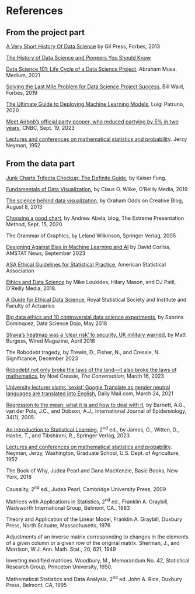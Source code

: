 # References {.unnumbered}

::: {#refs}







:::

## From the project part

[A Very Short History Of Data Science](https://www.forbes.com/sites/gilpress/2013/05/28/a-very-short-history-of-data-science/?sh=5cb7998f55cf) by Gil Press, Forbes, 2013

[The History of Data Science and Pioneers You Should Know](https://onlinestemprograms.wpi.edu/blog/history-data-science-and-pioneers-you-should-know)

[Data Science 101: Life Cycle of a Data Science Project](https://towardsdatascience.com/data-science-101-life-cycle-of-a-data-science-project-86cbc4a2f7f0), Abraham Musa, Medium, 2021

[Solving the Last Mile Problem for Data Science Project Success](https://www.forbes.com/sites/forbestechcouncil/2019/07/23/solving-the-last-mile-problem-for-data-science-project-success/?sh=255737625493), Bill Waid, Forbes, 2019

[The Ultimate Guide to Deploying Machine Learning Models](https://mlinproduction.com/deploying-machine-learning-models/), Luigi Patruno, 2020

[Meet Airbnb’s official party pooper, who reduced partying by 5% in two years](https://www-cnbc-com.cdn.ampproject.org/c/s/www.cnbc.com/amp/2023/09/19/airbnb-party-preventer-naba-banerjee-reduced-parties-55percent-in-two-years.html), CNBC, Sept. 19, 2023

[Lectures and conferences on mathematical statistics and probability](http://cda.psych.uiuc.edu/Wallace/neyman_book.pdf). Jerzy Neyman, 1952

## From the data part


[Junk Charts Trifecta Checkup: The Definite Guide](https://junkcharts.typepad.com/junk_charts/junk-charts-trifecta-checkup-the-definitive-guide.html), by Kaiser Fung.

[Fundamentals of Data Visualization](https://clauswilke.com/dataviz/), by Claus O. Wilke, O’Reilly Media, 2019.


[The science behind data visualization](https://www.creativebloq.com/design/science-behind-data-visualisation-8135496), by Graham Odds on Creative Blog, August 8, 2013

[Choosing a good chart](https://extremepresentation.typepad.com/blog/2006/09/choosing_a_good.html), by Andrew Abela, blog, The Extreme Presentation Method, Sept. 15, 2020.

The Grammar of Graphics, by Leland Wilkinson, Springer Verlag, 2005

[Designing Against Bias in Machine Learning and AI](https://magazine.amstat.org/blog/2023/09/01/mlbias/) by David Corliss, AMSTAT News, September 2023

[ASA Ethical Guidelines for Statistical Practice](https://www.amstat.org/your-career/ethical-guidelines-for-statistical-practice), American Statistical Association

[Ethics and Data Science](https://resources.oreilly.com/examples/0636920203964/) by Mike Loukides, Hilary Mason, and DJ Patil, O’Reilly Media, 2018.

[A Guide for Ethical Data Science](https://rss.org.uk/RSS/media/News-and-publications/Publications/Reports%20and%20guides/A-Guide-for-Ethical-Data-Science-Final-Oct-2019.pdf), Royal Statistical Society and Institute and Faculty of Actuaries


[Big data ethics and 10 controversial data science experiments](https://datasciencedojo.com/blog/big-data-ethics-10-experiments/), by Sabrina Dominquez, Data Science Dojo, May 2018

[Strava’s heatmap was a ‘clear risk’ to security, UK military warned](https://www.wired.co.uk/article/strava-heat-maps-military-app-uk-warning-security), by Matt Burgess, Wired Magazine, April 2018


The Robodebt tragedy, by Trewin, D., Fisher, N., and Cressie, N. Significance, December 2023

[Robodebt not only broke the laws of the land—it also broke the laws of mathematics](https://theconversation.com/robodebt-not-only-broke-the-laws-of-the-land-it-also-broke-laws-of-mathematics-201299), by Noel Cressie, *The Conversation*, March 16, 2023

[University lecturer slams ‘sexist’ Google Translate as gender neutral languages are translated into English](https://www.dailymail.co.uk/news/article-9396937/University-lecturer-slams-sexist-Google-Translate.html), Daily Mail.com, March 24, 2021

[Regression to the mean: what it is and how to deal with it](https://academic.oup.com/ije/article/34/1/215/638499), by Barnett, A.G., van der Pols, J.C., and Dobson, A.J., International Journal of Epidemiology, 34(1), 2005.

[An Introduction to Statistical Learning](https://www.statlearning.com/), 2^nd^ ed., by James, G., Witten, D., Hastie, T., and Tibshirani, R., Springer Verlag, 2023

[Lectures and conferences on mathematical statistics and probability](http://cda.psych.uiuc.edu/Wallace/neyman_book.pdf). Neyman, Jerzy, Washington, Graduate School, U.S. Dept. of Agriculture, 1952

The Book of Why, Judea Pearl and Dana MacKenzie, Basic Books, New York, 2018

Causality, 2^nd^ ed., Judea Pearl, Cambridge University Press, 2009

Matrices with Applications in Statistics, 2^nd^ ed., Franklin A. Graybill, Wadsworth International Group, Belmont, CA., 1983

Theory and Application of the Linear Model, Franklin A. Graybill, Duxbury Press, North Scituate, Massachusetts, 1976

Adjustments of an inverse matrix corresponding to changes in the elements of a given column or a given row of the original matrix. Sherman, J., and Morrison, W.J. Ann. Math. Stat., 20, 621, 1949

Inverting modified matrices. Woodbury, M., Memorandum No. 42, Statistical Research Group, Princeton University, 1950.

Mathematical Statistics and Data Analysis, 2^nd^ ed. John A. Rice, Duxbury Press, Belmont, CA, 1995
